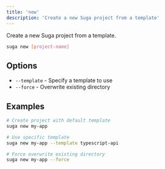 ```yaml
---
title: 'new'
description: 'Create a new Suga project from a template'
---
```


Create a new Suga project from a template.

```bash
suga new [project-name]
```

## Options

- `--template` - Specify a template to use
- `--force` - Overwrite existing directory

## Examples

```bash
# Create project with default template
suga new my-app

# Use specific template
suga new my-app --template typescript-api

# Force overwrite existing directory
suga new my-app --force
```